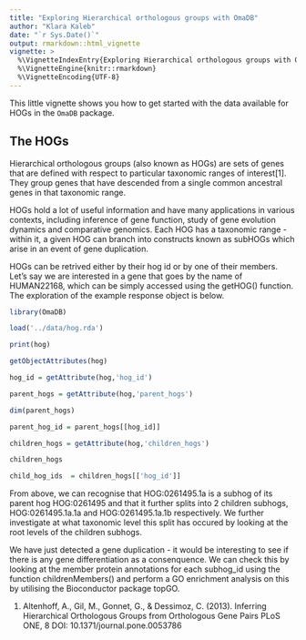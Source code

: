 ```yaml
---
title: "Exploring Hierarchical orthologous groups with OmaDB"
author: "Klara Kaleb"
date: "`r Sys.Date()`"
output: rmarkdown::html_vignette
vignette: >
  %\VignetteIndexEntry{Exploring Hierarchical orthologous groups with OmaDB}
  %\VignetteEngine{knitr::rmarkdown}
  %\VignetteEncoding{UTF-8}
---
```


This little vignette shows you how to get started with the data available for HOGs in the `OmaDB` package.

## The HOGs

Hierarchical orthologous groups (also known as HOGs) are sets of genes that are defined with respect to particular taxonomic ranges of interest[1]. They group genes that have descended from a single common ancestral genes in that taxonomic range. 

HOGs hold a lot of useful information and have many applications in various contexts, including inference of gene function, study of gene evolution dynamics and comparative genomics. Each HOG has a taxonomic range - within it, a given HOG can branch into constructs known as subHOGs which arise in an event of gene duplication.

HOGs can be retrived either by their hog id or by one of their members. Let's say we are interested in a gene that goes by the name of HUMAN22168, which can be simply accessed using the getHOG() function. The exploration of the example response object is below.

```r
library(OmaDB)

load('../data/hog.rda')

print(hog)

getObjectAttributes(hog)

hog_id = getAttribute(hog,'hog_id')

parent_hogs = getAttribute(hog,'parent_hogs')

dim(parent_hogs)

parent_hog_id = parent_hogs[[hog_id]]

children_hogs = getAttribute(hog,'children_hogs')

children_hogs

child_hog_ids  = children_hogs[['hog_id']]


```
From above, we can recognise that  HOG:0261495.1a is a subhog of its parent hog HOG:0261495 and that it further splits into 2 children subhogs, HOG:0261495.1a.1a and HOG:0261495.1a.1b respectively. We further investigate at what taxonomic level this split has occured by looking at the root levels of the children subhogs.

We have just detected a gene duplication - it would be interesting to see if there is any gene differentiation as a consenquence. We can check this by looking at the member protein annotations for each subhog_id using the function childrenMembers() and perform a GO enrichment analysis on this by utilising the Bioconductor package topGO.


(1) Altenhoff, A., Gil, M., Gonnet, G., & Dessimoz, C. (2013). Inferring Hierarchical Orthologous Groups from Orthologous Gene Pairs PLoS ONE, 8 DOI: 10.1371/journal.pone.0053786